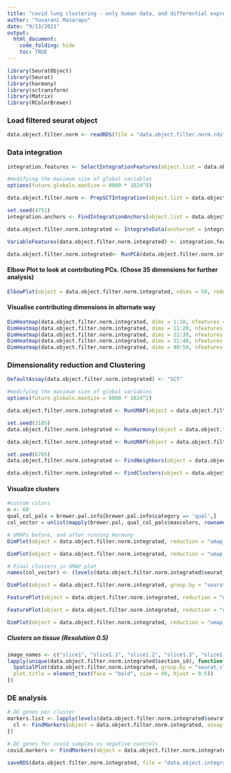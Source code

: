 ```yaml
---
title: "covid lung clustering - only human data, and differential expression analysis"
author: "Yuvarani Masarapu"
date: "9/13/2021"
output: 
  html_document:
    code_folding: hide
    toc: TRUE
---
```


```r
library(SeuratObject)
library(Seurat)
library(harmony)
library(sctransform)
library(Matrix)
library(RColorBrewer)
```

### Load filtered seurat object
```r
data.object.filter.norm <- readRDS(file = "data.object.filter.norm.rds")
```

### Data integration
```r
integration.features <- SelectIntegrationFeatures(object.list = data.object.filter.norm, nfeatures = 10000)

#modifying the maximum size of global variables
options(future.globals.maxSize = 8000 * 1024^8)

data.object.filter.norm <- PrepSCTIntegration(object.list = data.object.filter.norm, anchor.features = integration.features, verbose = FALSE)

set.seed(4751)
integration.anchors <- FindIntegrationAnchors(object.list = data.object.filter.norm, normalization.method = "SCT", anchor.features = integration.features, verbose = FALSE, reference = 1) #reference with sample 1 to save computational time and complexity

data.object.filter.norm.integrated <- IntegrateData(anchorset = integration.anchors, normalization.method = "SCT", verbose = FALSE)

VariableFeatures(data.object.filter.norm.integrated) <- integration.features

data.object.filter.norm.integrated<- RunPCA(data.object.filter.norm.integrated, assay = "SCT", verbose = FALSE, features = integration.features, npcs = 50, reduction.name = "pca_before_harmony", seed.use = 58291)
```

#### Elbow Plot to look at contributing PCs. (Chose 35 dimensions for further analysis)
```r
ElbowPlot(object = data.object.filter.norm.integrated, ndims = 50, reduction = "pca_before_harmony")
```

#### Visualise contributing dimensions in alternate way
```r
DimHeatmap(data.object.filter.norm.integrated, dims = 1:10, nfeatures = 50, reduction = "pca_before_harmony")
DimHeatmap(data.object.filter.norm.integrated, dims = 11:20, nfeatures = 50, reduction = "pca_before_harmony")
DimHeatmap(data.object.filter.norm.integrated, dims = 21:30, nfeatures = 50, reduction = "pca_before_harmony")
DimHeatmap(data.object.filter.norm.integrated, dims = 31:40, nfeatures = 50, reduction = "pca_before_harmony")
DimHeatmap(data.object.filter.norm.integrated, dims = 40:50, nfeatures = 50, reduction = "pca_before_harmony")
```

### Dimensionality reduction and Clustering

```r
DefaultAssay(data.object.filter.norm.integrated) <- "SCT"

#modifying the maximum size of global variables
options(future.globals.maxSize = 8000 * 1024^2)

data.object.filter.norm.integrated <- RunUMAP(object = data.object.filter.norm.integrated, dims = 1:35, assay = "SCT", seed.use = 3471, reduction = "pca_before_harmony", reduction.name = "umap_before_harmony") #35 contributing PCs chosen for further analysis

set.seed(3185)
data.object.filter.norm.integrated <- RunHarmony(object = data.object.filter.norm.integrated, group.by.vars = c("slide_id"), theta = c(2), assay.use = "SCT", reduction = "pca_before_harmony", dims.use = 1:35, plot_convergence = T, verbose = F, reduction.save = "harmony_sid", max.iter.harmony = 25)

data.object.filter.norm.integrated <- RunUMAP(object = data.object.filter.norm.integrated, assay.use = "SCT", reduction = "harmony_sid", dims = 1:35, seed.use = 5147, reduction.name = "umap_after_harmony")

set.seed(6785)
data.object.filter.norm.integrated <- FindNeighbors(object = data.object.filter.norm.integrated, assay = "SCT", dims = 1:35, k.param = 23, graph.name = "graph_afterHarmony", reduction = "harmony_sid")

data.object.filter.norm.integrated <- FindClusters(object = data.object.filter.norm.integrated, pc.use = 1:35, resolution = 0.4, save.SNN = T, do.sparse = T, graph.name = "graph_afterHarmony", random.seed = 39152, group.singletons = TRUE)
```

#### Visualize clusters
```r
#custom colors
n <- 60
qual_col_pals = brewer.pal.info[brewer.pal.info$category == 'qual',]
col_vector = unlist(mapply(brewer.pal, qual_col_pals$maxcolors, rownames(qual_col_pals)))

# UMAPs before, and after running Harmony
DimPlot(object = data.object.filter.norm.integrated, reduction = "umap_before_harmony", group.by = "section_id", cols = col_vector, pt.size = 1, label = T) + ggtitle("Before Harmony")

DimPlot(object = data.object.filter.norm.integrated, reduction = "umap_after_harmony", group.by = "section_id", cols = col_vector, pt.size = 1, label = T) + ggtitle("After Harmony")

# Final clusters in UMAP plot
names(col_vector) <- (levels(data.object.filter.norm.integrated$seurat_clusters))

DimPlot(object = data.object.filter.norm.integrated, group.by = "seurat_clusters", reduction = "umap_after_harmony", label = T, pt.size = 0.2, cols = col_vector[1:6]) + ggtitle("Seurat clusters distribution in UMAP")

FeaturePlot(object = data.object.filter.norm.integrated, reduction = "umap_after_harmony", features = "nCount_SCT", cols = c("lightblue", "magenta", "red"), pt.size = 0.2) + ggtitle("UMIs/spot distribution in UMAP")

FeaturePlot(object = data.object.filter.norm.integrated, reduction = "umap_after_harmony", features = "nFeature_SCT", cols = c("lightblue", "magenta", "red"), pt.size = 0.2) + ggtitle("Genes/spot distribution in UMAP")

DimPlot(object = data.object.filter.norm.integrated, reduction = "umap_after_harmony", split.by = "sample_type", cols = col_vector[1:6]) + ggtitle("Visualise two sample types side-by-side")
```

##### Clusters on tissue (Resolution 0.5)

```r
image_names <- c("slice1", "slice1.1", "slice1.2", "slice1.3", "slice1.4", "slice1.5", "slice1.6", "slice1.7", "slice1.8", "slice1.9", "slice1.10", "slice1.11", "slice1.12")
lapply(unique(data.object.filter.norm.integrated$section_id), function(eachObj){
  SpatialPlot(data.object.filter.norm.integrated, group.by = "seurat_clusters", cols = col_vector, images = image_names, pt.size.factor = 1.2, label = T, label.size = 10) + ggtitle("Clusters across the sections") + theme(
  plot.title = element_text(face = "bold", size = 40, hjust = 0.5))
})
```

### DE analysis
```r
# DE genes per cluster
markers.list <- lapply(levels(data.object.filter.norm.integrated$seurat_clusters), function(cl){
  cl <- FindMarkers(object = data.object.filter.norm.integrated, assay = "SCT", ident.1 = cl, ident.2 = NULL, test.use = "wilcox", min.cells.group = 2, random.seed = 47)
})

# DE genes for covid samples vs negative controls
covid.markers <- FindMarkers(object = data.object.filter.norm.integrated, assay = "SCT", ident.1 = c("covid"), ident.2 = c("control"), test.use = "wilcox", min.cells.group = 2, random.seed = 47, group.by = "sample_type")
```

```r
saveRDS(data.object.filter.norm.integrated, file = "data.object.integrated.rds")
```


